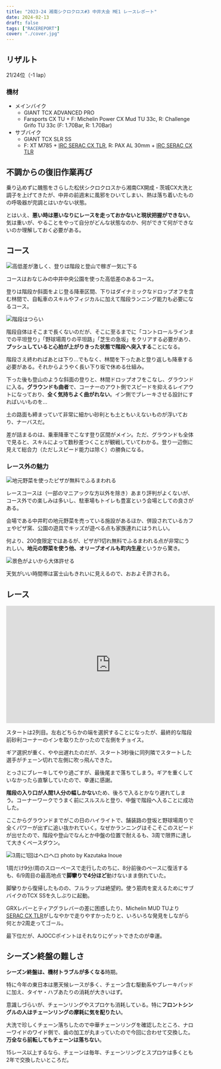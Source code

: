 ```yaml
---
title: "2023-24 湘南シクロクロス#3 中井大会 ME1 レースレポート"
date: 2024-02-13
draft: false
tags: ["RACEREPORT"]
cover: "./cover.jpg"
---
```


## リザルト

21/24位（-1 lap）

### 機材

- メインバイク
  - GIANT TCX ADVANCED PRO
  - Farsports CX TU + F: Michelin Power CX Mud TU 33c, R: Challenge Grifo TU 33c (F: 1.70Bar, R: 1.70Bar)
- サブバイク
  - GIANT TCX SLR SS
  - F: XT M785 + [IRC SERAC CX TLR](https://amzn.to/3wkRgND), R: PAX AL 30mm + [IRC SERAC CX TLR](https://amzn.to/3wkRgND)

## 不調からの復旧作業再び

乗り込めずに醜態をさらした松伏シクロクロスから湘南CX開成・茨城CX大洗と調子を上げてきたが、中井の前週末に風邪をひいてしまい、熱は落ち着いたものの呼吸器が完調とはいかない状態。

とはいえ、**悪い時は悪いなりにレースを走っておかないと現状把握ができない**。気は重いが、やることをやって自分がどんな状態なのか、何ができて何ができないのか理解しておく必要がある。

## コース

![高低差が激しく、登りは階段と登山で稼ぎ一気に下る](./course.png)

コースはおなじみの中井中央公園を使った高低差のあるコース。

登りは階段か斜面をよじ登る降車区間、下りはダイナミックなドロップオフを含む林間で、自転車のスキルやフィジカルに加えて階段ランニング能力も必要になるコース。

![階段はつらい](./stairs.jpg)

階段自体はそこまで長くないのだが、そこに至るまでに「コントロールラインまでの平坦登り」「野球場周りの平坦路」「芝生の急坂」をクリアする必要があり、**プッシュしていると心拍が上がりきった状態で階段へ突入する**ことになる。

階段さえ終わればあとは下り…でもなく、林間を下ったあと登り返しも降車する必要がある。それからようやく長い下り坂で休める仕組み。

下った後も登山のような斜面の登りと、林間ドロップオフをこなし、グラウンドに入る。**グラウンドも曲者**で、コーナーのアウト側でスピードを抑えるレイアウトになっており、**全く気持ちよく曲がれない**。イン側でブレーキさせる設計にすればいいものを…

土の路面も締まっていて非常に細かい砂利とも土ともいえないものが浮いており、ナーバスだ。

差が詰まるのは、乗車降車でこなす登り区間がメイン。ただ、グラウンドも全体で見ると、スキルによって数秒差つくことが観戦していてわかる。登り一辺倒に見えて総合力（ただしスピード能力は除く）の勝負になる。

### レース外の魅力

![地元野菜を使ったピザが無料でふるまわれる](./pizza.jpg)

レースコースは（一部のマニアックな方以外を除き）あまり評判がよくないが、コース外での楽しみは多いし、駐車場もトイレも豊富という会場としての良さがある。

会場である中井町の地元野菜を売っている施設があるほか、併設されているカフェやピザ窯、公園の遊具でキッズが遊べる点も家族連れにはうれしい。

何より、200食限定ではあるが、ピザが1切れ無料でふるまわれる点が非常にうれしい。**地元の野菜を使う他、オリーブオイルも町内生産**というから驚き。

![景色がよいから大体許せる](./cover.jpg)

天気がいい時間帯は富士山もきれいに見えるので、おおよそ許される。

## レース

<iframe width="560" height="315" src="https://www.youtube.com/embed/hTgB7T4rkF0?si=wiUJuMgmt9hilRFN" title="YouTube video player" frameborder="0" allow="accelerometer; autoplay; clipboard-write; encrypted-media; gyroscope; picture-in-picture; web-share" allowfullscreen></iframe>

スタートは2列目。左右どちらかの端を選択することになったが、最終的な階段前砂利コーナーのインを取りたかったので左側をチョイス。

ギア選択が重く、やや出遅れたのだが、スタート3秒後に同列隣でスタートした選手がチェーン切れで左側に吹っ飛んできた。

とっさにブレーキしてやり過ごすが、最後尾まで落ちてしまう。ギアを重くしていなかったら直撃していたので、幸運に感謝。

**階段の入り口が人間1人分の幅しかない**ため、後ろで入るとかなり遅れてしまう。コーナーワークでうまく前にスルスルと登り、中盤で階段へ入ることに成功した。

ここからグラウンドまでがこの日のハイライトで、舗装路の登坂と野球場周りで全くパワーが出ずに追い抜かれていく。なぜかランニングはそこそこのスピードが出せたので、階段や登山でなんとか中盤の位置で耐えるも、3周で限界に達して大きくペースダウン。

![3周に1回はヘロヘロ photo by Kazutaka Inoue](./walk.jpg)

1周だけ9分/周のスローペースで走行したのちに、8分前後のペースに復活するも、6/9周目の最高地点で**脚攣りで4分ほど**動けないまま倒れていた。

脚攣りから復帰したものの、フルラップは絶望的。使う筋肉を変えるためにサブバイクのTCX SSを久しぶりに起動。

GRXレバーとティアグラレバーの差に困惑したり、Michelin MUD TUより[SERAC CX TLR](https://amzn.to/3wkRgND)がしなやかで走りやすかったりと、いろいろな発見をしながら何とか2周走ってゴール。

最下位だが、AJOCCポイントはそれなりにゲットできたのが幸運。

## シーズン終盤の難しさ

**シーズン終盤は、機材トラブルが多くなる**時期。

特に今年の東日本は悪天候レースが多く、チェーン含む駆動系やブレーキパッドに加え、タイヤ・ハブあたりの消耗が大きいはず。

意識しづらいが、チェーンリングやスプロケも消耗している。特に**フロントシングルの人はチェーンリングの摩耗に気を配りたい**。

大洗で珍しくチェーン落ちしたので中華チェーンリングを確認したところ、ナローワイドのワイド側で、歯の加工が丸まっていたので今回に合わせて交換した。**万全なら前転してもチェーンは落ちない**。

15レース以上するなら、チェーンは毎年、チェーンリングとスプロケは多くとも2年で交換したいところだ。

<Amzn asin="B01D8CPR0E" />

